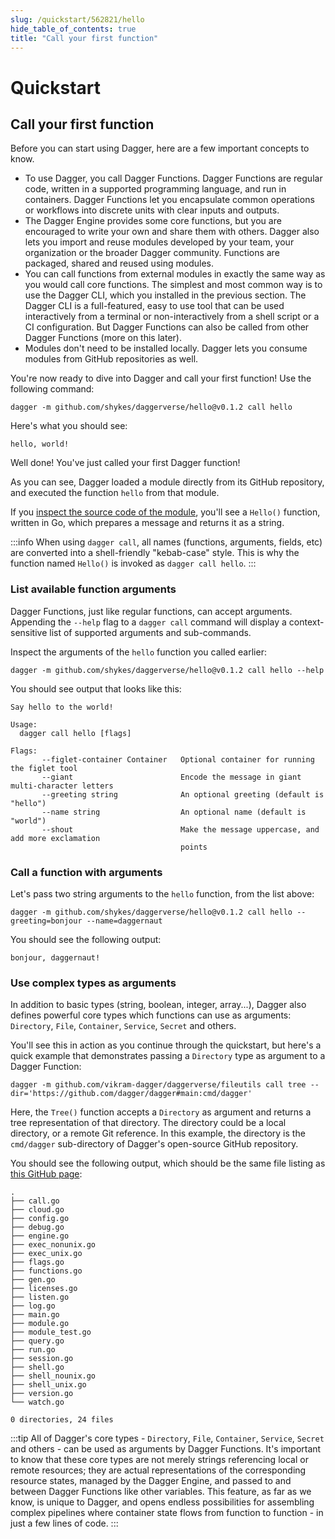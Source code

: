 ```yaml
---
slug: /quickstart/562821/hello
hide_table_of_contents: true
title: "Call your first function"
---
```


# Quickstart

## Call your first function

Before you can start using Dagger, here are a few important concepts to know.

- To use Dagger, you call Dagger Functions. Dagger Functions are regular code, written in a supported programming language, and run in containers. Dagger Functions let you encapsulate common operations or workflows into discrete units with clear inputs and outputs.
- The Dagger Engine provides some core functions, but you are encouraged to write your own and share them with others. Dagger also lets you import and reuse modules developed by your team, your organization or the broader Dagger community. Functions are packaged, shared and reused using modules.
- You can call functions from external modules in exactly the same way as you would call core functions. The simplest and most common way is to use the Dagger CLI, which you installed in the previous section. The Dagger CLI is a full-featured, easy to use tool that can be used interactively from a terminal or non-interactively from a shell script or a CI configuration. But Dagger Functions can also be called from other Dagger Functions (more on this later).
- Modules don't need to be installed locally. Dagger lets you consume modules from GitHub repositories as well.

You're now ready to dive into Dagger and call your first function! Use the following command:

```shell
dagger -m github.com/shykes/daggerverse/hello@v0.1.2 call hello
```

Here's what you should see:

```
hello, world!
```

Well done! You've just called your first Dagger function!

As you can see, Dagger loaded a module directly from its GitHub repository, and executed the function `hello` from that module.

If you [inspect the source code of the module](https://github.com/shykes/daggerverse/blob/main/hello/main.go), you'll see a `Hello()` function, written in Go, which prepares a message and returns it as a string.

:::info
When using `dagger call`, all names (functions, arguments, fields, etc) are converted into a shell-friendly "kebab-case" style. This is why the function named `Hello()` is invoked as `dagger call hello`.
:::

### List available function arguments

Dagger Functions, just like regular functions, can accept arguments. Appending the `--help` flag to a `dagger call` command will display a context-sensitive list of supported arguments and sub-commands.

Inspect the arguments of the `hello` function you called earlier:

```shell
dagger -m github.com/shykes/daggerverse/hello@v0.1.2 call hello --help
```

You should see output that looks like this:

```shell
Say hello to the world!

Usage:
  dagger call hello [flags]

Flags:
       --figlet-container Container   Optional container for running the figlet tool
       --giant                        Encode the message in giant multi-character letters
       --greeting string              An optional greeting (default is "hello")
       --name string                  An optional name (default is "world")
       --shout                        Make the message uppercase, and add more exclamation
                                      points
```

### Call a function with arguments

Let's pass two string arguments to the `hello` function, from the list above:

```shell
dagger -m github.com/shykes/daggerverse/hello@v0.1.2 call hello --greeting=bonjour --name=daggernaut
```

You should see the following output:

```shell
bonjour, daggernaut!
```

### Use complex types as arguments

In addition to basic types (string, boolean, integer, array...), Dagger also defines powerful core types which functions can use as arguments: `Directory`, `File`, `Container`, `Service`, `Secret` and others.

You'll see this in action as you continue through the quickstart, but here's a quick example that demonstrates passing a `Directory` type as argument to a Dagger Function:

```shell
dagger -m github.com/vikram-dagger/daggerverse/fileutils call tree --dir='https://github.com/dagger/dagger#main:cmd/dagger'
```

Here, the `Tree()` function accepts a `Directory` as argument and returns a tree representation of that directory. The directory could be a local directory, or a remote Git reference. In this example, the directory is the `cmd/dagger` sub-directory of Dagger's open-source GitHub repository.

You should see the following output, which should be the same file listing as [this GitHub page](https://github.com/dagger/dagger/tree/main/cmd/dagger):

```shell
.
├── call.go
├── cloud.go
├── config.go
├── debug.go
├── engine.go
├── exec_nonunix.go
├── exec_unix.go
├── flags.go
├── functions.go
├── gen.go
├── licenses.go
├── listen.go
├── log.go
├── main.go
├── module.go
├── module_test.go
├── query.go
├── run.go
├── session.go
├── shell.go
├── shell_nounix.go
├── shell_unix.go
├── version.go
└── watch.go

0 directories, 24 files
```

:::tip
All of Dagger's core types - `Directory`, `File`, `Container`, `Service`, `Secret` and others - can be used as arguments by Dagger Functions. It's important to know that these core types are not merely strings referencing local or remote resources; they are actual representations of the corresponding resource states, managed by the Dagger Engine, and passed to and between Dagger Functions like other variables. This feature, as far as we know, is unique to Dagger, and opens endless possibilities for assembling complex pipelines where container state flows from function to function - in just a few lines of code.
:::
